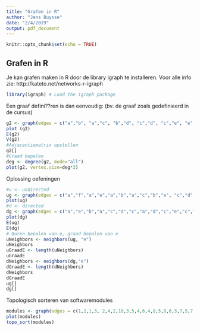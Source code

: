 ```yaml
---
title: "Grafen in R"
author: "Jens Buysse"
date: "2/4/2019"
output: pdf_document
---
```


```r
knitr::opts_chunk$set(echo = TRUE)
```

## Grafen in R

Je kan grafen maken in R door de library igraph te installeren. Voor alle info zie: http://kateto.net/networks-r-igraph

```r
library(igraph) # Load the igraph package
```

Een graaf defini??ren is dan eenvoudig: (bv. de graaf zoals gedefinieerd in de cursus)

``` r
g2 <- graph(edges = c("a","b", "a","c", "b","d", "c","d", "c","e", "e","d", "e","f", "d","f"))
plot (g2)
E(g2)
V(g2)
#Adjacentiematrix opstellen
g2[]
#Graad bepalen
deg <- degree(g2, mode="all")
plot(g2, vertex.size=deg*3)
```

Oplossing oefeningen
``` r
#u <- undirected
ug <- graph(edges = c("a","f","a","e","a","b","a","c","b","e", "c","d","c","e","d","g", "e","g","f","g"), directed= F)
plot(ug)
#d <- directed
dg <- graph(edges = c("a","e","b","a","c","d","c","a","d","c","e","c","e","b","f","a","g","e","g","f","d","g"), directed= T)
plot(dg)
E(ug)
E(dg)
# Buren bepalen van e, graad bepalen van e
uNeighbors <- neighbors(ug, "e")
uNeighbors
uGraadE <- length(uNeighbors)
uGraadE
dNeighbors <- neighbors(dg,"e")
dGraadE <- length(dNeighbors)
dNeighbors
dGraadE
ug[]
dg[]
```
Topologisch sorteren van softwaremodules

``` r
modules <- graph(edges = c(1,2,1,3, 2,4,2,10,3,5,4,6,4,8,5,8,6,3,7,5,7,9,9,4,9,10), directed= T)
plot(modules)
topo_sort(modules)

```